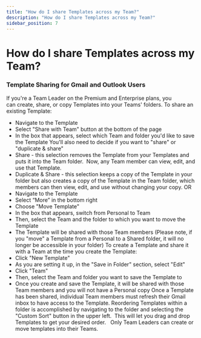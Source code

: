 ```yaml
---
title: "How do I share Templates across my Team?"
description: "How do I share Templates across my Team?"
sidebar_position: 7
---
```


# How do I share Templates across my Team?

### Template Sharing for Gmail and Outlook Users
If you're a Team Leader on the Premium and Enterprise plans, you can create, share, or copy Templates into your Teams' folders. To share an existing Template:
- Navigate to the Template
- Select "Share with Team" button at the bottom of the page
- In the box that appears, select which Team and folder you'd like to save the Template
You'll also need to decide if you want to "share" or "duplicate &amp; share"
- Share - this selection removes the Template from your Templates and puts it into the Team folder.  Now, any Team member can view, edit, and use that Template.
- Duplicate &amp; Share - this selection keeps a copy of the Template in your folder but also creates a copy of the Template in the Team folder, which members can then view, edit, and use without changing your copy.
OR
- Navigate to the Template
- Select “More” in the bottom right
- Choose "Move Template"
- In the box that appears, switch from Personal to Team
- Then, select the Team and the folder to which you want to move the Template
- The Template will be shared with those Team members (Please note, if you "move" a Template from a Personal to a Shared folder, it will no longer be accessible in your folder)
To create a Template and share it with a Team at the time you create the Template:
- Click "New Template"
- As you are setting it up, in the "Save in Folder" section, select "Edit"
- Click "Team"
- Then, select the Team and folder you want to save the Template to
- Once you create and save the Template, it will be shared with those Team members and you will not have a Personal copy
Once a Template has been shared, individual Team members must refresh their Gmail inbox to have access to the Template.
Reordering Templates within a folder is accomplished by navigating to the folder and selecting the "Custom Sort" button in the upper left.  This will let you drag and drop Templates to get your desired order.  
Only Team Leaders can create or move templates into their Teams.